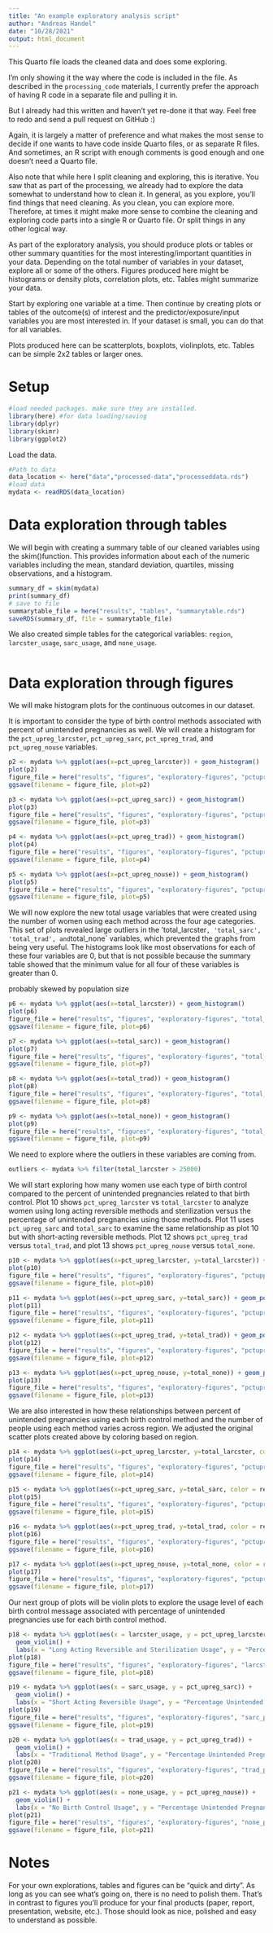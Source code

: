 ```yaml
---
title: "An example exploratory analysis script"
author: "Andreas Handel"
date: "10/28/2021"
output: html_document
---
```


  
  
This Quarto file loads the cleaned data and does some exploring.

I'm only showing it the way where the code is included in the file. 
As described in the `processing_code` materials, I currently prefer the approach of having R code in a separate file and pulling it in.

But I already had this written and haven't yet re-done it that way. Feel free to redo and send a pull request on GitHub :)

Again, it is largely a matter of preference and what makes the most sense to decide if one wants to have code inside Quarto files, or as separate R files.
And sometimes, an R script with enough comments is good enough and one doesn't need a Quarto file.

Also note that while here I split cleaning and exploring, this is iterative. You saw that as part of the processing, we already had to explore the data somewhat to understand how to clean it. In general, as you explore, you'll find things that need cleaning. As you clean, you can explore more. Therefore, at times it might make more sense to combine the cleaning and exploring code parts into a single R or Quarto file. Or split things in any other logical way.

As part of the exploratory analysis, you should produce plots or tables or other summary quantities for the most interesting/important quantities in your data. Depending on the total number of variables in your dataset, explore all or some of the others. Figures produced here might be histograms or density plots, correlation plots, etc. Tables might summarize your data.

Start by exploring one variable at a time. Then continue by creating plots or tables of the outcome(s) of interest and the predictor/exposure/input variables you are most interested in. If your dataset is small, you can do that for all variables. 

Plots produced here can be scatterplots, boxplots, violinplots, etc. Tables can be simple 2x2 tables or larger ones.

# Setup

```r
#load needed packages. make sure they are installed.
library(here) #for data loading/saving
library(dplyr)
library(skimr)
library(ggplot2)
```


Load the data.

```r
#Path to data
data_location <- here("data","processed-data","processeddata.rds")
#load data
mydata <- readRDS(data_location)
```


# Data exploration through tables
We will begin with creating a summary table of our cleaned variables using the skim()function. This provides information about each of the numeric variables including the mean, standard deviation, quartiles, missing observations, and a histogram. 

```r
summary_df = skim(mydata)
print(summary_df)
# save to file
summarytable_file = here("results", "tables", "summarytable.rds")
saveRDS(summary_df, file = summarytable_file)
```
We also created simple tables for the categorical variables: `region`, `larcster_usage`, `sarc_usage`, and `none_usage`.
```r

```


# Data exploration through figures

We will make histogram plots for the continuous outcomes in our dataset.

It is important to consider the type of birth control methods associated with percent of unintended pregnancies as well. We will create a histogram for the `pct_upreg_larcster`, `pct_upreg_sarc`, `pct_upreg_trad`, and `pct_upreg_nouse` variables.  

```r
p2 <- mydata %>% ggplot(aes(x=pct_upreg_larcster)) + geom_histogram() 
plot(p2)
figure_file = here("results", "figures", "exploratory-figures", "pctupreg_larcster_distribution.png")
ggsave(filename = figure_file, plot=p2) 

p3 <- mydata %>% ggplot(aes(x=pct_upreg_sarc)) + geom_histogram() 
plot(p3)
figure_file = here("results", "figures", "exploratory-figures", "pctupreg_sarc_distribution.png")
ggsave(filename = figure_file, plot=p3) 

p4 <- mydata %>% ggplot(aes(x=pct_upreg_trad)) + geom_histogram() 
plot(p4)
figure_file = here("results", "figures", "exploratory-figures", "pctupreg_trad_distribution.png")
ggsave(filename = figure_file, plot=p4) 

p5 <- mydata %>% ggplot(aes(x=pct_upreg_nouse)) + geom_histogram() 
plot(p5)
figure_file = here("results", "figures", "exploratory-figures", "pctupreg_nouse_distribution.png")
ggsave(filename = figure_file, plot=p5) 
```

We will now explore the new total usage variables that were created using the number of women using each method across the four age categories. This set of plots revealed large outliers in the 'total_larcster`, 'total_sarc', 'total_trad', and `total_none` variables, which prevented the graphs from being very useful. The histograms look like most observations for each of these four variables are 0, but that is not possible because the summary table showed that the minimum value for all four of these variables is greater than 0.   

probably skewed by population size 
```r
p6 <- mydata %>% ggplot(aes(x=total_larcster)) + geom_histogram() 
plot(p6)
figure_file = here("results", "figures", "exploratory-figures", "total_larcster_distribution.png")
ggsave(filename = figure_file, plot=p6) 

p7 <- mydata %>% ggplot(aes(x=total_sarc)) + geom_histogram() 
plot(p7)
figure_file = here("results", "figures", "exploratory-figures", "total_sarc_distribution.png")
ggsave(filename = figure_file, plot=p7) 

p8 <- mydata %>% ggplot(aes(x=total_trad)) + geom_histogram() 
plot(p8)
figure_file = here("results", "figures", "exploratory-figures", "total_trad_distribution.png")
ggsave(filename = figure_file, plot=p8) 

p9 <- mydata %>% ggplot(aes(x=total_none)) + geom_histogram() 
plot(p9)
figure_file = here("results", "figures", "exploratory-figures", "total_none_distribution.png")
ggsave(filename = figure_file, plot=p9) 
```

We need to explore where the outliers in these variables are coming from. 
```r
outliers <- mydata %>% filter(total_larcster > 25000)
```

We will start exploring how many women use each type of birth control compared to the percent of unintended pregnancies related to that birth control. Plot 10 shows `pct_upreg_larcster` vs `total_larcster` to analyze women using long acting reversible methods and sterilization versus the percentage of unintended pregnancies using those methods. Plot 11 uses `pct_upreg_sarc` and `total_sarc` to examine the same relationship as plot 10 but with short-acting reversible methods. 
Plot 12 shows `pct_upreg_trad` versus `total_trad`, and plot 13 shows `pct_upreg_nouse` versus `total_none`. 
```r
p10 <- mydata %>% ggplot(aes(x=pct_upreg_larcster, y=total_larcster)) + geom_point() + geom_smooth(method='lm')
plot(p10)
figure_file = here("results", "figures", "exploratory-figures", "pctuppreg_totallarcster.png")
ggsave(filename = figure_file, plot=p10) 

p11 <- mydata %>% ggplot(aes(x=pct_upreg_sarc, y=total_sarc)) + geom_point() + geom_smooth(method='lm')
plot(p11)
figure_file = here("results", "figures", "exploratory-figures", "pctupreg_totalsarc.png")
ggsave(filename = figure_file, plot=p11) 

p12 <- mydata %>% ggplot(aes(x=pct_upreg_trad, y=total_trad)) + geom_point() + geom_smooth(method='lm')
plot(p12)
figure_file = here("results", "figures", "exploratory-figures", "pctupreg_totaltrad.png")
ggsave(filename = figure_file, plot=p12) 

p13 <- mydata %>% ggplot(aes(x=pct_upreg_nouse, y=total_none)) + geom_point() + geom_smooth(method='lm')
plot(p13)
figure_file = here("results", "figures", "exploratory-figures", "pctupreg_totalnone.png")
ggsave(filename = figure_file, plot=p13) 
```

We are also interested in how these relationships between percent of unintended pregnancies using each birth control method and the number of people using each method varies across region. We adjusted the original scatter plots created above by coloring based on region. 

```r
p14 <- mydata %>% ggplot(aes(x=pct_upreg_larcster, y=total_larcster, color = region)) + geom_point() + geom_smooth(method='lm')
plot(p14)
figure_file = here("results", "figures", "exploratory-figures", "pctupreg_larcster_stratified.png")
ggsave(filename = figure_file, plot=p14) 

p15 <- mydata %>% ggplot(aes(x=pct_upreg_sarc, y=total_sarc, color = region)) + geom_point() + geom_smooth(method='lm')
plot(p15)
figure_file = here("results", "figures", "exploratory-figures", "pctupreg_sarc_stratified.png")
ggsave(filename = figure_file, plot=p15) 

p16 <- mydata %>% ggplot(aes(x=pct_upreg_trad, y=total_trad, color = region)) + geom_point() + geom_smooth(method='lm')
plot(p16)
figure_file = here("results", "figures", "exploratory-figures", "pctupreg_trad_stratified.png")
ggsave(filename = figure_file, plot=p16) 

p17 <- mydata %>% ggplot(aes(x=pct_upreg_nouse, y=total_none, color = region)) + geom_point() + geom_smooth(method='lm')
plot(p17)
figure_file = here("results", "figures", "exploratory-figures", "pctupreg_none_stratified.png")
ggsave(filename = figure_file, plot=p17) 
```

Our next group of plots will be violin plots to explore the usage level of each birth control message associated with percentage of unintended pregnancies use for each birth control method. 
```r
p18 <- mydata %>% ggplot(aes(x = larcster_usage, y = pct_upreg_larcster)) +
  geom_violin() +
  labs(x = "Long Acting Reversible and Sterilization Usage", y = "Percentage Unintended Pregnancies") 
plot(p18)
figure_file = here("results", "figures", "exploratory-figures", "larcster_pctupreg_violin.png")
ggsave(filename = figure_file, plot=p18) 

p19 <- mydata %>% ggplot(aes(x = sarc_usage, y = pct_upreg_sarc)) +
  geom_violin() +
  labs(x = "Short Acting Reversible Usage", y = "Percentage Unintended Pregnancies") 
plot(p19)
figure_file = here("results", "figures", "exploratory-figures", "sarc_pctupreg_violin.png")
ggsave(filename = figure_file, plot=p19) 

p20 <- mydata %>% ggplot(aes(x = trad_usage, y = pct_upreg_trad)) +
  geom_violin() +
  labs(x = "Traditional Method Usage", y = "Percentage Unintended Pregnancies") 
plot(p20)
figure_file = here("results", "figures", "exploratory-figures", "trad_pctupreg_violin.png")
ggsave(filename = figure_file, plot=p20) 

p21 <- mydata %>% ggplot(aes(x = none_usage, y = pct_upreg_nouse)) +
  geom_violin() +
  labs(x = "No Birth Control Usage", y = "Percentage Unintended Pregnancies") 
plot(p21)
figure_file = here("results", "figures", "exploratory-figures", "none_pctupreg_violin.png")
ggsave(filename = figure_file, plot=p21) 
```


# Notes

For your own explorations, tables and figures can be "quick and dirty". As long as you can see what's going on, there is no need to polish them. That's in contrast to figures you'll produce for your final products (paper, report, presentation, website, etc.). Those should look as nice, polished and easy to understand as possible.


